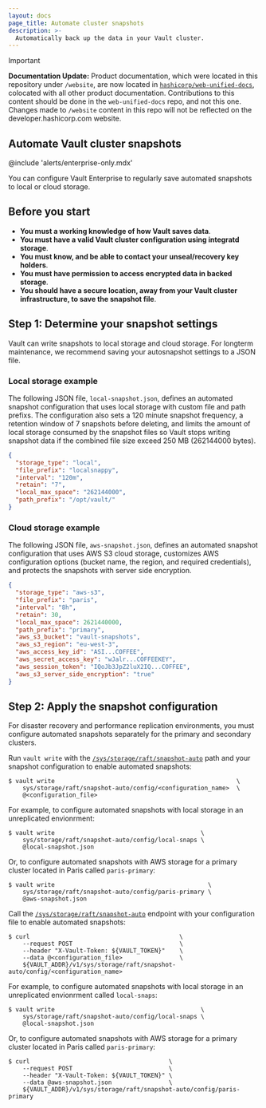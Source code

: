 ```yaml
---
layout: docs
page_title: Automate cluster snapshots
description: >-
  Automatically back up the data in your Vault cluster.
---
```


> [!IMPORTANT]  
> **Documentation Update:** Product documentation, which were located in this repository under `/website`, are now located in [`hashicorp/web-unified-docs`](https://github.com/hashicorp/web-unified-docs), colocated with all other product documentation. Contributions to this content should be done in the `web-unified-docs` repo, and not this one. Changes made to `/website` content in this repo will not be reflected on the developer.hashicorp.com website.

## Automate Vault cluster snapshots

@include 'alerts/enterprise-only.mdx'

You can configure Vault Enterprise to regularly save automated snapshots to
local or cloud storage.


## Before you start

- **You must a working knowledge of how Vault saves data**.
- **You must have a valid Vault cluster configuration using integratd storage**.
- **You must know, and be able to contact your unseal/recovery key holders**.
- **You must have permission to access encrypted data in backed storage**.
- **You should have a secure location, away from your Vault cluster
  infrastructure, to save the snapshot file**.



## Step 1: Determine your snapshot settings 

Vault can write snapshots to local storage and cloud storage. For longterm
maintenance, we recommend saving your autosnapshot settings to a JSON file.

### Local storage example 

The following JSON file, `local-snapshot.json`, defines an automated snapshot
configuration that uses local storage with custom file and path prefixs. The
configuration also sets a 120 minute snapshot frequency, a retention window of 7
snapshots before deleting, and limits the amount of local storage consumed by
the snapshot files so Vault stops writing snapshot data if the combined file
size exceed 250 MB (262144000 bytes).

```json
{
  "storage_type": "local",
  "file_prefix": "localsnappy",
  "interval": "120m",
  "retain": "7",
  "local_max_space": "262144000",
  "path_prefix": "/opt/vault/"
}
```


### Cloud storage example 

The following JSON file, `aws-snapshot.json`, defines an automated snapshot
configuration that uses AWS S3 cloud storage, customizes AWS configuration
options (bucket name, the region, and required credentials), and protects the
snapshots with server side encryption.

```json
{
  "storage_type": "aws-s3",
  "file_prefix": "paris",
  "interval": "8h",
  "retain": 30,
  "local_max_space": 2621440000,
  "path_prefix": "primary",
  "aws_s3_bucket": "vault-snapshots",
  "aws_s3_region": "eu-west-3",
  "aws_access_key_id": "ASI...COFFEE",
  "aws_secret_access_key": "wJalr...COFFEEKEY",
  "aws_session_token": "IQoJb3JpZ2luX2IQ...COFFEE",
  "aws_s3_server_side_encryption": "true"
}
```



## Step 2: Apply the snapshot configuration

<Note>

For disaster recovery and performance replication environments, you must
configure automated snapshots separately for the primary and secondary clusters.

</Note>

<Tabs>

<Tab heading="CLI" group="cli">

Run `vault write` with the
[`/sys/storage/raft/snapshot-auto`](/vault/api-docs/system/storage/raftautosnapshots#create-update-an-automated-snapshots-config)
path and your snapshot configuration to enable automated snapshots:

```shell-session
$ vault write                                                   \
    sys/storage/raft/snapshot-auto/config/<configuration_name>  \
    @<configuration_file>
```

For example, to configure automated snapshots with local storage in an
unreplicated envionrment:

<CodeBlockConfig hideClipboard>

```shell-session
$ vault write                                         \
    sys/storage/raft/snapshot-auto/config/local-snaps \
    @local-snapshot.json
```

</CodeBlockConfig>

Or, to configure automated snapshots with AWS storage for a primary cluster
located in Paris called `paris-primary`:

<CodeBlockConfig hideClipboard>

```shell-session
$ vault write                                           \
    sys/storage/raft/snapshot-auto/config/paris-primary \
    @aws-snapshot.json
```

</CodeBlockConfig>

</Tab>

<Tab heading="API" group="api">

Call the
[`/sys/storage/raft/snapshot-auto`](/vault/api-docs/system/storage/raftautosnapshots#create-update-an-automated-snapshots-config)
endpoint with your configuration file to enable automated snapshots:

```shell-session
$ curl                                          \
    --request POST                              \
    --header "X-Vault-Token: ${VAULT_TOKEN}"    \
    --data @<configuration_file>                \
    ${VAULT_ADDR}/v1/sys/storage/raft/snapshot-auto/config/<configuration_name>
```

For example, to configure automated snapshots with local storage in an
unreplicated envionrment called `local-snaps`:


<CodeBlockConfig hideClipboard>

```shell-session
$ vault write                                         \
    sys/storage/raft/snapshot-auto/config/local-snaps \
    @local-snapshot.json
```

</CodeBlockConfig>

Or, to configure automated snapshots with AWS storage for a primary cluster
located in Paris called `paris-primary`:

<CodeBlockConfig hideClipboard>

```shell-session
$ curl                                       \
    --request POST                           \
    --header "X-Vault-Token: ${VAULT_TOKEN}" \
    --data @aws-snapshot.json                \
    ${VAULT_ADDR}/v1/sys/storage/raft/snapshot-auto/config/paris-primary
```

</CodeBlockConfig>

</Tab>

</Tabs>
